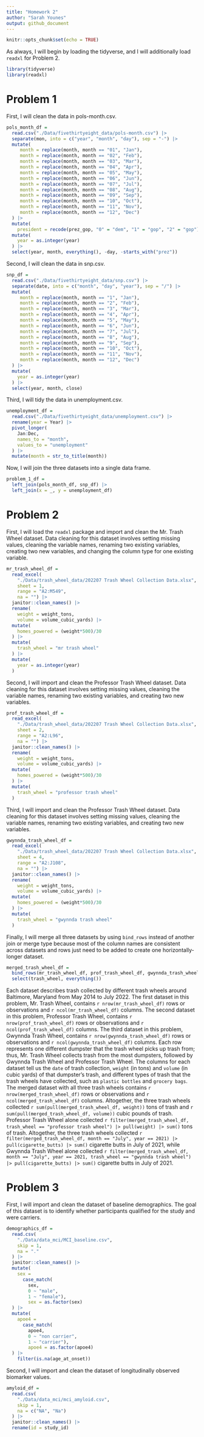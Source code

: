 ```yaml
---
title: "Homework 2"
author: "Sarah Younes"
output: github_document
---
```


```r
knitr::opts_chunk$set(echo = TRUE)
```

As always, I will begin by loading the tidyverse, and I will additionally load `readxl` for Problem 2.

```r
library(tidyverse)
library(readxl)
```

# Problem 1

First, I will clean the data in pols-month.csv.

```r
pols_month_df =
  read.csv("./Data/fivethirtyeight_data/pols-month.csv") |>
  separate(mon, into = c("year", "month", "day"), sep = "-") |>
  mutate(
     month = replace(month, month == "01", "Jan"),
     month = replace(month, month == "02", "Feb"),
     month = replace(month, month == "03", "Mar"),
     month = replace(month, month == "04", "Apr"),
     month = replace(month, month == "05", "May"),
     month = replace(month, month == "06", "Jun"),
     month = replace(month, month == "07", "Jul"),
     month = replace(month, month == "08", "Aug"),
     month = replace(month, month == "09", "Sep"),
     month = replace(month, month == "10", "Oct"),
     month = replace(month, month == "11", "Nov"),
     month = replace(month, month == "12", "Dec")
  ) |>
  mutate(
    president = recode(prez_gop, "0" = "dem", "1" = "gop", "2" = "gop")) |>
  mutate(
    year = as.integer(year)
  ) |>
  select(year, month, everything(), -day, -starts_with("prez"))
```
    
Second, I will clean the data in snp.csv.

```r
snp_df =
  read.csv("./Data/fivethirtyeight_data/snp.csv") |>
  separate(date, into = c("month", "day", "year"), sep = "/") |>
  mutate(
     month = replace(month, month == "1", "Jan"),
     month = replace(month, month == "2", "Feb"),
     month = replace(month, month == "3", "Mar"),
     month = replace(month, month == "4", "Apr"),
     month = replace(month, month == "5", "May"),
     month = replace(month, month == "6", "Jun"),
     month = replace(month, month == "7", "Jul"),
     month = replace(month, month == "8", "Aug"),
     month = replace(month, month == "9", "Sep"),
     month = replace(month, month == "10", "Oct"),
     month = replace(month, month == "11", "Nov"),
     month = replace(month, month == "12", "Dec")
  ) |>
  mutate(
    year = as.integer(year)
  ) |>
  select(year, month, close)
```
   
Third, I will tidy the data in unemployment.csv.

```r
unemployment_df =
  read.csv("./Data/fivethirtyeight_data/unemployment.csv") |>
  rename(year = Year) |>
  pivot_longer(
    Jan:Dec,
    names_to = "month",
    values_to = "unemployment"
  ) |>
  mutate(month = str_to_title(month))
```

Now, I will join the three datasets into a single data frame.

```r
problem_1_df =
  left_join(pols_month_df, snp_df) |>
  left_join(x = _, y = unemployment_df)
```

# Problem 2

First, I will load the `readxl` package and import and clean the Mr. Trash Wheel dataset. Data cleaning for this dataset involves setting missing values, cleaning the variable names, renaming two existing variables, creating two new variables, and changing the column type for one existing variable.

```r
mr_trash_wheel_df =
  read_excel(
    "./Data/trash_wheel_data/202207 Trash Wheel Collection Data.xlsx",
    sheet = 1,
    range = "A2:M549",
    na = "") |>
  janitor::clean_names() |>
  rename(
    weight = weight_tons,
    volume = volume_cubic_yards) |>
  mutate(
    homes_powered = (weight*500)/30
  ) |>
  mutate(
    trash_wheel = "mr trash wheel"
  ) |>
  mutate(
    year = as.integer(year)
  )
```

Second, I will import and clean the Professor Trash Wheel dataset. Data cleaning for this dataset involves setting missing values, cleaning the variable names, renaming two existing variables, and creating two new variables.

```r
prof_trash_wheel_df =
  read_excel(
    "./Data/trash_wheel_data/202207 Trash Wheel Collection Data.xlsx",
    sheet = 2,
    range = "A2:L96",
    na = "") |>
  janitor::clean_names() |>
  rename(
    weight = weight_tons,
    volume = volume_cubic_yards) |>
  mutate(
    homes_powered = (weight*500)/30
  ) |>
  mutate(
    trash_wheel = "professor trash wheel"
  )
```

Third, I will import and clean the Professor Trash Wheel dataset. Data cleaning for this dataset involves setting missing values, cleaning the variable names, renaming two existing variables, and creating two new variables.

```r
gwynnda_trash_wheel_df =
  read_excel(
    "./Data/trash_wheel_data/202207 Trash Wheel Collection Data.xlsx",
    sheet = 4,
    range = "A2:J108",
    na = "") |>
  janitor::clean_names() |>
  rename(
    weight = weight_tons,
    volume = volume_cubic_yards) |>
  mutate(
    homes_powered = (weight*500)/30
  ) |>
  mutate(
    trash_wheel = "gwynnda trash wheel"
  )
```

Finally, I will merge all three datasets by using `bind_rows` instead of another join or merge type because most of the column names are consistent across datasets and rows just need to be added to create one horizontally-longer dataset.

```r
merged_trash_wheel_df =
  bind_rows(mr_trash_wheel_df, prof_trash_wheel_df, gwynnda_trash_wheel_df) |>
  select(trash_wheel, everything())
```

Each dataset describes trash collected by different trash wheels around Baltimore, Maryland from May 2014 to July 2022. The first dataset in this problem, Mr. Trash Wheel, contains `r nrow(mr_trash_wheel_df)` rows or observations and `r ncol(mr_trash_wheel_df)` columns. The second dataset in this problem, Professor Trash Wheel, contains `r nrow(prof_trash_wheel_df)` rows or observations and `r ncol(prof_trash_wheel_df)` columns. The third dataset in this problem, Gwynnda Trash Wheel, contains `r nrow(gwynnda_trash_wheel_df)` rows or observations and `r ncol(gwynnda_trash_wheel_df)` columns. Each row represents one different dumpster that the trash wheel picks up trash from; thus, Mr. Trash Wheel collects trash from the most dumpsters, followed by Gwynnda Trash Wheel and Professor Trash Wheel. The columns for each dataset tell us the `date` of trash collection, `weight` (in tons) and `volume` (in cubic yards) of that dumpster's trash, and different types of trash that the trash wheels have collected, such as `plastic bottles` and `grocery bags`. The merged dataset with all three trash wheels contains `r nrow(merged_trash_wheel_df)` rows or observations and `r ncol(merged_trash_wheel_df)` columns. Altogether, the three trash wheels collected `r sum(pull(merged_trash_wheel_df, weight))` tons of trash and `r sum(pull(merged_trash_wheel_df, volume))` cubic pounds of trash. Professor Trash Wheel alone collected `r filter(merged_trash_wheel_df, trash_wheel == "professor trash wheel") |> pull(weight) |> sum()` tons of trash. Altogether, the three trash wheels collected `r filter(merged_trash_wheel_df, month == "July", year == 2021) |> pull(cigarette_butts) |> sum()` cigarette butts in July of 2021, while Gwynnda Trash Wheel alone collected `r filter(merged_trash_wheel_df, month == "July", year == 2021, trash_wheel == "gwynnda trash wheel") |> pull(cigarette_butts) |> sum()` cigarette butts in July of 2021.

# Problem 3

First, I will import and clean the dataset of baseline demographics. The goal of this dataset is to identify whether participants qualified for the study and were carriers.

```r
demographics_df =
  read.csv(
    "./Data/data_mci/MCI_baseline.csv",
    skip = 1,
    na = "."
  ) |>
  janitor::clean_names() |>
  mutate(
    sex =
      case_match(
        sex,
        0 ~ "male",
        1 ~ "female"),
        sex = as.factor(sex)
  ) |>
  mutate(
    apoe4 =
      case_match(
        apoe4,
        0 ~ "non carrier",
        1 ~ "carrier"),
        apoe4 = as.factor(apoe4)
  ) |>
    filter(is.na(age_at_onset))
```

Second, I will import and clean the dataset of longitudinally observed biomarker values.

```r
amyloid_df =
  read.csv(
    "./Data/data_mci/mci_amyloid.csv",
    skip = 1,
    na = c("NA", "Na")
  ) |>
  janitor::clean_names() |>
  rename(id = study_id)
```